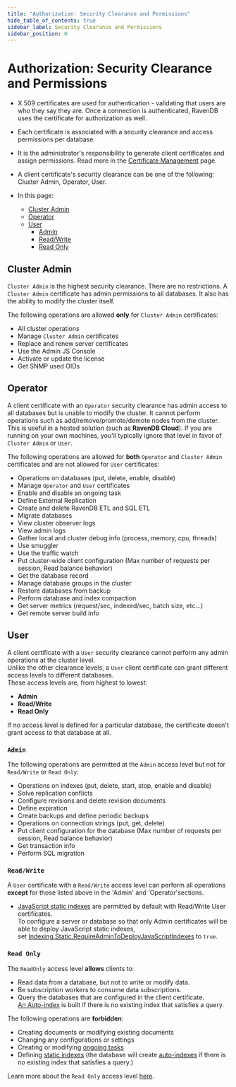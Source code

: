 ```yaml
---
title: "Authorization: Security Clearance and Permissions"
hide_table_of_contents: true
sidebar_label: Security Clearance and Permissions
sidebar_position: 0
---
```



# Authorization: Security Clearance and Permissions

* X.509 certificates are used for authentication - validating that users are who they say they are. 
  Once a connection is authenticated, RavenDB uses the certificate for authorization as well. 

* Each certificate is associated with a security clearance and access permissions per database.

* It is the administrator's responsibility to generate client certificates and assign permissions. 
  Read more in the [Certificate Management](../authentication/certificate-management.mdx) page.

* A client certificate's security clearance can be one of the following: Cluster Admin, Operator, User.

* In this page:
   * [Cluster Admin](../../../server/security/authorization/security-clearance-and-permissions.mdx#cluster-admin)
   * [Operator](../../../server/security/authorization/security-clearance-and-permissions.mdx#operator)
   * [User](../../../server/security/authorization/security-clearance-and-permissions.mdx#user)  
      * [Admin](../../../server/security/authorization/security-clearance-and-permissions.mdx#section)  
      * [Read/Write](../../../server/security/authorization/security-clearance-and-permissions.mdx#section-1) 
      * [Read Only](../../../server/security/authorization/security-clearance-and-permissions.mdx#section-2)

## Cluster Admin

`Cluster Admin` is the highest security clearance. There are no restrictions. A `Cluster Admin` certificate has admin permissions to all databases. It also has the ability to modify the cluster itself.

The following operations are allowed **only** for `Cluster Admin` certificates:

- All cluster operations
- Manage `Cluster Admin` certificates
- Replace and renew server certificates
- Use the Admin JS Console
- Activate or update the license
- Get SNMP used OIDs



## Operator

A client certificate with an `Operator` security clearance has admin access to all databases 
but is unable to modify the cluster. It cannot perform operations such as 
add/remove/promote/demote nodes from the cluster. This is useful in a hosted solution 
(such as **RavenDB Cloud**). If you are running on your own machines, you'll typically ignore 
that level in favor of `Cluster Admin` or `User`.

The following operations are allowed for **both** `Operator` and `Cluster Admin` certificates and are not allowed for `User` certificates:

- Operations on databases (put, delete, enable, disable)
- Manage `Operator` and `User` certificates
- Enable and disable an ongoing task
- Define External Replication
- Create and delete RavenDB ETL and SQL ETL
- Migrate databases
- View cluster observer logs
- View admin logs
- Gather local and cluster debug info (process, memory, cpu, threads) 
- Use smuggler
- Use the traffic watch
- Put cluster-wide client configuration (Max number of requests per session, Read balance behavior)
- Get the database record
- Manage database groups in the cluster
- Restore databases from backup
- Perform database and index compaction
- Get server metrics (request/sec, indexed/sec, batch size, etc...)
- Get remote server build info



## User

A client certificate with a `User` security clearance cannot perform any admin operations at the cluster level.  
Unlike the other clearance levels, a `User` client certificate can grant different access levels to different databases.  
These access levels are, from highest to lowest:  

* **Admin**  
* **Read/Write**  
* **Read Only**  

If no access level is defined for a particular database, the certificate doesn't grant access to that database at all.  
### `Admin`

The following operations are permitted at the `Admin` access level but not for `Read/Write` or `Read Only`:

- Operations on indexes (put, delete, start, stop, enable and disable)
- Solve replication conflicts
- Configure revisions and delete revision documents
- Define expiration
- Create backups and define periodic backups
- Operations on connection strings (put, get, delete)
- Put client configuration for the database (Max number of requests per session, Read balance behavior)
- Get transaction info
- Perform SQL migration
### `Read/Write`

A `User` certificate with a `Read/Write` access level can perform all operations **except** for those listed above in the 'Admin' and 'Operator'sections.  

  * [JavaScript static indexes](../../../indexes/javascript-indexes.mdx) are permitted by default with Read/Write User certificates.  
    To configure a server or database so that only Admin certificates will be able to deploy JavaScript static indexes,  
    set [Indexing.Static.RequireAdminToDeployJavaScriptIndexes](../../../server/configuration/indexing-configuration.mdx#indexingstaticrequireadmintodeployjavascriptindexes) 
    to `true`.
### `Read Only`

The `ReadOnly` access level **allows** clients to: 

- Read data from a database, but not to write or modify data.  
- Be subscription workers to consume data subscriptions.  
- Query the databases that are configured in the client certificate.  
  <Admonition type="note" title="">
  [An Auto-index](../../../indexes/creating-and-deploying.mdx#auto-indexes) 
  is built if there is no existing index that satisfies a query.  
  </Admonition>

<Admonition type="info" title="Unauthorized actions for ReadOnly client certificates" id="unauthorized-actions-for-readonly-client-certificates" href="#unauthorized-actions-for-readonly-client-certificates">

The following operations are **forbidden**:  

- Creating documents or modifying existing documents  
- Changing any configurations or settings  
- Creating or modifying [ongoing tasks](../../../studio/database/tasks/ongoing-tasks/general-info.mdx)  
- Defining [static indexes](../../../indexes/creating-and-deploying.mdx#static-indexes) (the database will create 
[auto-indexes](../../../indexes/creating-and-deploying.mdx#auto-indexes) if there is no existing index that satisfies a query.)


</Admonition>

Learn more about the `Read Only` access level [here](../../../studio/server/certificates/read-only-access-level.mdx).



